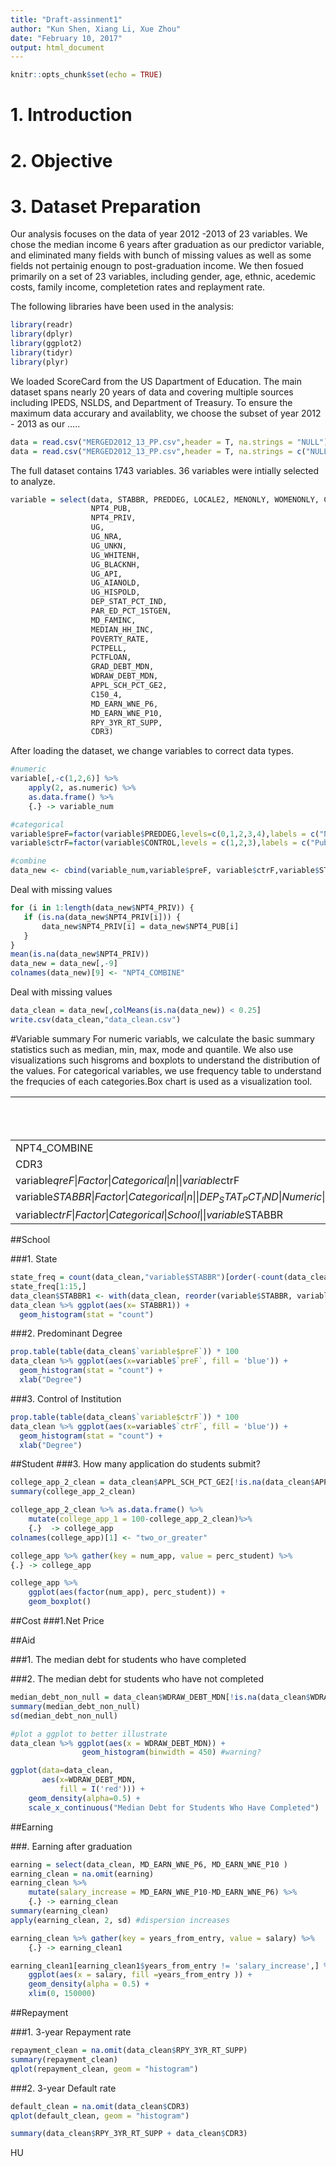 ```yaml
---
title: "Draft-assinment1"
author: "Kun Shen, Xiang Li, Xue Zhou"
date: "February 10, 2017"
output: html_document
---
```


```r
knitr::opts_chunk$set(echo = TRUE)
```

# 1. Introduction
# 2. Objective
# 3. Dataset Preparation
Our analysis focuses on the data of year 2012 -2013 of 23 variables. We chose the median income 6 years after graduation as our predictor variable, and eliminated many fields with bunch of missing values as well as some fields not pertainig enougn to post-graduation income. We then fosued primarily on a set of 23 variables, including gender, age, ethnic, acedemic costs, family income, completetion rates and replayment rate.  


The following libraries have been used in the analysis: 
```r

library(readr)
library(dplyr)
library(ggplot2)
library(tidyr)
library(plyr)

```


We loaded ScoreCard from the US Dapartment of Education. The main dataset spans nearly 20 years of data and covering multiple sources including IPEDS, NSLDS, and Department of Treasury. To ensure the maximum data accurary and availablity, we choose the subset of year 2012 - 2013 as our ..... 
```r

data = read.csv("MERGED2012_13_PP.csv",header = T, na.strings = "NULL")
data = read.csv("MERGED2012_13_PP.csv",header = T, na.strings = c("NULL","PrivacySuppressed"))

```

The full dataset contains 1743 variables. 36 variables were intially selected to analyze.
```r

variable = select(data, STABBR, PREDDEG, LOCALE2, MENONLY, WOMENONLY, CONTROL, ADM_RATE, SATMTMID, SATVRMID, SATWRMID, SAT_AVG,
                  NPT4_PUB,
                  NPT4_PRIV,
                  UG,
                  UG_NRA,
                  UG_UNKN,
                  UG_WHITENH,
                  UG_BLACKNH,
                  UG_API,
                  UG_AIANOLD,
                  UG_HISPOLD,
                  DEP_STAT_PCT_IND,
                  PAR_ED_PCT_1STGEN,
                  MD_FAMINC,
                  MEDIAN_HH_INC,
                  POVERTY_RATE,
                  PCTPELL,
                  PCTFLOAN,
                  GRAD_DEBT_MDN,
                  WDRAW_DEBT_MDN,
                  APPL_SCH_PCT_GE2,
                  C150_4,
                  MD_EARN_WNE_P6,
                  MD_EARN_WNE_P10,
                  RPY_3YR_RT_SUPP,
                  CDR3)

```






After loading the dataset, we change variables to correct data types. 
```r



#numeric
variable[,-c(1,2,6)] %>%
    apply(2, as.numeric) %>%
    as.data.frame() %>%
    {.} -> variable_num

#categorical
variable$preF=factor(variable$PREDDEG,levels=c(0,1,2,3,4),labels = c("NotClassified","Certificate-degree","Associate's-degree","Bachelor's-degree","Graduate-degree"))
variable$ctrF=factor(variable$CONTROL,levels = c(1,2,3),labels = c("Public","Private Nonprofit","Private For-profit"))

#combine
data_new <- cbind(variable_num,variable$preF, variable$ctrF,variable$STABBR)

```

Deal with missing values



```r

for (i in 1:length(data_new$NPT4_PRIV)) {
   if (is.na(data_new$NPT4_PRIV[i])) {
       data_new$NPT4_PRIV[i] = data_new$NPT4_PUB[i]
   }
}
mean(is.na(data_new$NPT4_PRIV))
data_new = data_new[,-9]
colnames(data_new)[9] <- "NPT4_COMBINE"
```

Deal with missing values
```r

data_clean = data_new[,colMeans(is.na(data_new)) < 0.25]
write.csv(data_clean,"data_clean.csv")
```

#Variable summary
For numeric variabls, we calculate the basic summary statistics such as median, min, max, mode and quantile. We also use visualizations such hisgroms and boxplots to understand the distribution of the values. For categorical variables, we use frequency table to understand the frequcies of each categories.Box chart is used as a visualization tool.


| Variable Name    | Data Type         | Categorical or Continuous         | Group       |
| --------------  | ----------------- | --------------------------------- | -------- |
| NPT4_COMBINE    | Numeric           |  Continuous                       |  Cost    |
| CDR3             | Numeric           |  Continuous                       | n        |
| variable$qreF    | Factor            |  Categorical                      |  n       |
| variable$ctrF    | Factor            |  Categorical                      |   n      |
| variable$STABBR  | Factor            |  Categorical                      |   n      |
| DEP_STAT_PCT_IND | Numeric           |  Continuous                       |     Student    |
| PAR_ED_PCT_1STGEN| Numeric           |  Continuous                       |      Student   |
| MD_FAMINC        | Numeric           |  Continuous                       |       Student  |
| PCTPELL          | Numeric           |  Continuous                       |Aid         |
| PCTFLOAN         | Numeric           |  Continuous                       | Aid        |
| GRAD_DEBT_MDN    | Numeric           |  Continuous                       |  Aid      |
| APPL_SCH_PCT_GE2 | Numeric           |  Continuous                       | Student        |
| WDRAW_DEBT_MDN   | Numeric           |  Continuous                       |    Aid     |
| MD_EARN_WNE_P6   | Numeric           |  Continuous                       |     Earning    |
| MD_EARN_WNE_P10  | Numeric           |  Continuous                       |       Earning  |
| RPY_3YR_RT_SUPP  | Numeric           |  Continuous                       |      Repayment   |
| CDR3             | Numeric           |  Continuous                       | Repayment        |
| variable$qreF    | Factor            |  Categorical                      |  School       |
| variable$ctrF    | Factor            |  Categorical                      |   School      |
| variable$STABBR  | Factor            |  Categorical                      |   School      |

##School

###1. State
```r
state_freq = count(data_clean,"variable$STABBR")[order(-count(data_clean,'variable$STABBR')$freq),]
state_freq[1:15,]
data_clean$STABBR1 <- with(data_clean, reorder(variable$STABBR, variable$STABBR, function(x) -length(x)))
data_clean %>% ggplot(aes(x= STABBR1)) +
  geom_histogram(stat = "count") 
```

###2. Predominant Degree
```r
prop.table(table(data_clean$`variable$preF`)) * 100
data_clean %>% ggplot(aes(x=variable$`preF`, fill = 'blue')) + 
  geom_histogram(stat = "count") +
  xlab("Degree") 
```


###3. Control of Institution

```r
prop.table(table(data_clean$`variable$ctrF`)) * 100
data_clean %>% ggplot(aes(x=variable$`ctrF`, fill = 'blue')) + 
  geom_histogram(stat = "count") +
  xlab("Degree")
```








##Student
###3. How many application do students submit?
```r
college_app_2_clean = data_clean$APPL_SCH_PCT_GE2[!is.na(data_clean$APPL_SCH_PCT_GE2)]*100
summary(college_app_2_clean)

college_app_2_clean %>% as.data.frame() %>%
    mutate(college_app_1 = 100-college_app_2_clean)%>%
    {.}  -> college_app
colnames(college_app)[1] <- "two_or_greater"

college_app %>% gather(key = num_app, value = perc_student) %>%
{.} -> college_app

college_app %>%
    ggplot(aes(factor(num_app), perc_student)) +
    geom_boxplot() 
```






##Cost
###1.Net Price






##Aid






###1. The median debt for students who have completed


###2. The median debt for students who have not completed
```r
median_debt_non_null = data_clean$WDRAW_DEBT_MDN[!is.na(data_clean$WDRAW_DEBT_MDN)]
summary(median_debt_non_null)
sd(median_debt_non_null)

#plot a ggplot to better illustrate
data_clean %>% ggplot(aes(x = WDRAW_DEBT_MDN)) +
                geom_histogram(binwidth = 450) #warning?

ggplot(data=data_clean,
       aes(x=WDRAW_DEBT_MDN,
           fill = I('red'))) +
    geom_density(alpha=0.5) +
    scale_x_continuous("Median Debt for Students Who Have Completed")
```



##Earning

###. Earning after graduation
```r
earning = select(data_clean, MD_EARN_WNE_P6, MD_EARN_WNE_P10 )
earning_clean = na.omit(earning)
earning_clean %>%
    mutate(salary_increase = MD_EARN_WNE_P10-MD_EARN_WNE_P6) %>%
    {.} -> earning_clean
summary(earning_clean)
apply(earning_clean, 2, sd) #dispersion increases

earning_clean %>% gather(key = years_from_entry, value = salary) %>%
    {.} -> earning_clean1

earning_clean1[earning_clean1$years_from_entry != 'salary_increase',] %>% 
    ggplot(aes(x = salary, fill =years_from_entry )) +
    geom_density(alpha = 0.5) + 
    xlim(0, 150000)
```
    
    
##Repayment

###1. 3-year Repayment rate
```r
repayment_clean = na.omit(data_clean$RPY_3YR_RT_SUPP)
summary(repayment_clean)
qplot(repayment_clean, geom = "histogram")
```

###2. 3-year Default rate
```r
default_clean = na.omit(data_clean$CDR3)
qplot(default_clean, geom = "histogram")

summary(data_clean$RPY_3YR_RT_SUPP + data_clean$CDR3)
```
HU

